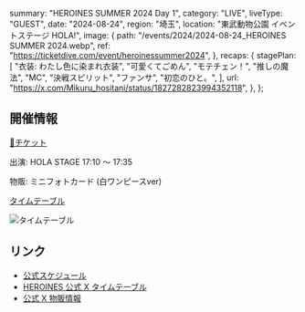   summary: "HEROINES SUMMER 2024 Day 1",
  category: "LIVE",
  liveType: "GUEST",
  date: "2024-08-24",
  region: "埼玉",
  location: "東武動物公園 イベントステージ HOLA!",
  image: {
    path: "/events/2024/2024-08-24_HEROINES SUMMER 2024.webp",
    ref: "https://ticketdive.com/event/heroinessummer2024",
  },
  recaps: {
    stagePlan: [
      "衣装: わたし色に染まれ衣装",
      "可愛くてごめん",
      "モテチェン！",
      "推しの魔法",
      "MC",
      "決戦スピリット",
      "ファンサ",
      "初恋のひと。",
    ],
    url: "https://x.com/Mikuru_hositani/status/1827282823994352118",
  },
};

## 開催情報

[🎫チケット](https://ticketdive.com/event/heroinessummer2024)

出演: HOLA STAGE 17:10 〜 17:35

物販: ミニフォトカード (白ワンピースver)

[タイムテーブル](https://x.com/heroines_idol/status/1822247031710343567)

![タイムテーブル](/events/2024/2024-08-24_HEROINES%20SUMMER%202024%20Day1%20タイムテーブル.jpg)

## リンク

- [公式スケジュール](https://takanenonadeshiko.jp/events/event/heroines-summer-2024/)
- [HEROINES 公式 X タイムテーブル](https://x.com/heroines_idol/status/1822247031710343567)
- [公式 X 物販情報](https://x.com/takanenofficial/status/1826982854842368075)
